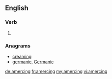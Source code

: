==English==

===Verb===
{{head|en|present participle}}

# {{present participle of|amerce|lang=en}}

===Anagrams===
* [[creaming#English|creaming]]
* [[germanic#English|germanic]], [[Germanic#English|Germanic]]

[[de:amercing]]
[[fr:amercing]]
[[my:amercing]]
[[vi:amercing]]
